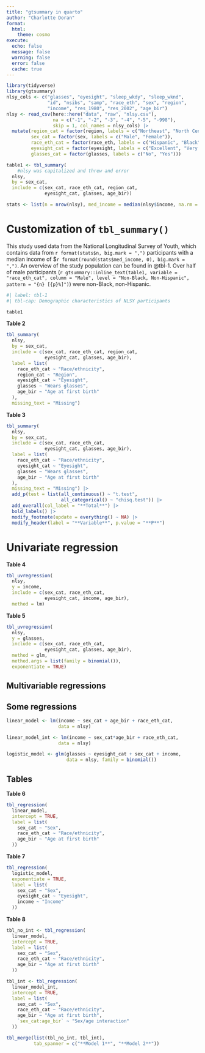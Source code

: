 ```yaml
---
title: "gtsummary in quarto"
author: "Charlotte Doran"
format:
  html:
    theme: cosmo
execute: 
  echo: false
  message: false
  warning: false
  error: false
  cache: true
---
```


```r
library(tidyverse)
library(gtsummary)
nlsy_cols <- c("glasses", "eyesight", "sleep_wkdy", "sleep_wknd", 
               "id", "nsibs", "samp", "race_eth", "sex", "region", 
               "income", "res_1980", "res_2002", "age_bir")
nlsy <- read_csv(here::here("data", "raw", "nlsy.csv"), 
                 na = c("-1", "-2", "-3", "-4", "-5", "-998"),
                 skip = 1, col_names = nlsy_cols) |> 
  mutate(region_cat = factor(region, labels = c("Northeast", "North Central", "South", "West")),
         sex_cat = factor(sex, labels = c("Male", "Female")),
         race_eth_cat = factor(race_eth, labels = c("Hispanic", "Black", "Non-Black, Non-Hispanic")),
         eyesight_cat = factor(eyesight, labels = c("Excellent", "Very good", "Good", "Fair", "Poor")),
         glasses_cat = factor(glasses, labels = c("No", "Yes"))) 

table1 <- tbl_summary(
	#nlsy was capitalized and threw and error
  nlsy,
  by = sex_cat,
  include = c(sex_cat, race_eth_cat, region_cat,
              eyesight_cat, glasses, age_bir))

stats <- list(n = nrow(nlsy), med_income = median(nlsy$income, na.rm = TRUE))
```

# Customization of `tbl_summary()`

This study used data from the National Longitudinal Survey of Youth, which contains data from `r format(stats$n, big.mark = ",")` participants with a median income of \$`r format(round(stats$med_income, 0), big.mark = ",")`. An overview of the study population can be found in @tbl-1. Over half of male participants (`r gtsummary::inline_text(table1, variable = "race_eth_cat", column = "Male", level = "Non-Black, Non-Hispanic", pattern = "{n} [{p}%]")`) were non-Black, non-Hispanic.

```r
#| label: tbl-1
#| tbl-cap: Demographic characteristics of NLSY participants

table1
```

**Table 2**

```r
tbl_summary(
  nlsy,
  by = sex_cat,
  include = c(sex_cat, race_eth_cat, region_cat,
              eyesight_cat, glasses, age_bir),
  label = list(
    race_eth_cat ~ "Race/ethnicity",
    region_cat ~ "Region",
    eyesight_cat ~ "Eyesight",
    glasses ~ "Wears glasses",
    age_bir ~ "Age at first birth"
  ),
  missing_text = "Missing")
```

**Table 3**

```r
tbl_summary(
  nlsy,
  by = sex_cat,
  include = c(sex_cat, race_eth_cat,
              eyesight_cat, glasses, age_bir),
  label = list(
    race_eth_cat ~ "Race/ethnicity",
    eyesight_cat ~ "Eyesight",
    glasses ~ "Wears glasses",
    age_bir ~ "Age at first birth"
  ),
  missing_text = "Missing") |> 
  add_p(test = list(all_continuous() ~ "t.test", 
                    all_categorical() ~ "chisq.test")) |> 
  add_overall(col_label = "**Total**") |> 
  bold_labels() |> 
  modify_footnote(update = everything() ~ NA) |> 
  modify_header(label = "**Variable**", p.value = "**P**")
```

# Univariate regression

**Table 4**

```r
tbl_uvregression(
  nlsy, 
  y = income,
  include = c(sex_cat, race_eth_cat,
              eyesight_cat, income, age_bir),
  method = lm)
```

**Table 5**

```r
tbl_uvregression(
  nlsy, 
  y = glasses,
  include = c(sex_cat, race_eth_cat,
              eyesight_cat, glasses, age_bir),
  method = glm,
  method.args = list(family = binomial()),
  exponentiate = TRUE)
```

## Multivariable regressions

## Some regressions

```r
linear_model <- lm(income ~ sex_cat + age_bir + race_eth_cat, 
                   data = nlsy)
```

```r
linear_model_int <- lm(income ~ sex_cat*age_bir + race_eth_cat, 
                   data = nlsy)
```

```r
logistic_model <- glm(glasses ~ eyesight_cat + sex_cat + income, 
                      data = nlsy, family = binomial())
```

## Tables

**Table 6**

```r
tbl_regression(
  linear_model, 
  intercept = TRUE,
  label = list(
    sex_cat ~ "Sex",
    race_eth_cat ~ "Race/ethnicity",
    age_bir ~ "Age at first birth"
  ))
```

**Table 7**

```r
tbl_regression(
  logistic_model, 
  exponentiate = TRUE,
  label = list(
    sex_cat ~ "Sex",
    eyesight_cat ~ "Eyesight",
    income ~ "Income"
  ))
```

**Table 8**

```r
tbl_no_int <- tbl_regression(
  linear_model, 
  intercept = TRUE,
  label = list(
    sex_cat ~ "Sex",
    race_eth_cat ~ "Race/ethnicity",
    age_bir ~ "Age at first birth"
  ))

tbl_int <- tbl_regression(
  linear_model_int, 
  intercept = TRUE,
  label = list(
    sex_cat ~ "Sex",
    race_eth_cat ~ "Race/ethnicity",
    age_bir ~ "Age at first birth",
    `sex_cat:age_bir` ~ "Sex/age interaction"
  ))
```

```r
tbl_merge(list(tbl_no_int, tbl_int), 
          tab_spanner = c("**Model 1**", "**Model 2**"))
```
